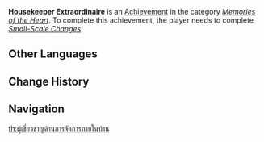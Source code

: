 {{Achievement Infobox
|title        = 
|id           = 84117
|order id     = 6610
|category     = Memories of the Heart
|description  = Complete the big cleanup within the time limit
|requirements = Complete ''[[Small-Scale Changes]].''
|primogems    = 5
|tracking     = 
|hidden       = 1
|quest        = A Housekeeper's Daily Chores
|topic        = 
}}
'''Housekeeper Extraordinaire''' is an [[Achievement]] in the category ''[[Memories of the Heart]]''. To complete this achievement, the player needs to complete ''[[Small-Scale Changes]].''
<!--
==Trivia==

==Video Guides==
{{EVT
|video1   = 
|caption1 = 
}}
-->
==Other Languages==
{{Other Languages|default_hidden=1
|en      = Housekeeper Extraordinaire
|zhs     = 家政高手
|zhs_rm  = Jiāzhèng Gāoshǒu
|zht     = 家政高手
|zht_rm  = Jiāzhèng Gāoshǒu
|ja      = 家政の達人
|ja_rm   = Kasei no Tatsujin
|ko      = 가사의 달인
|ko_rm   = 
|es      = Ama de casa/Amo de casa
|fr      = Monsieur Propre
|ru      = Мастер домоводства
|th      = ผู้เชี่ยวชาญด้านการจัดการภายในบ้าน
|th_rm   = 
|vi      = Cao Thủ Làm Việc Nhà
|de      = Außergewöhnlicher Haushälter
|id      = Pembersih Rumah Profesional
|pt      = Dono de Casa Extraordinário/Dona de Casa Extraordinária
}}

==Change History==
{{Change History|2.2}}
<!--
==References==
{{Reflist}}
-->
==Navigation==
{{Achievement Navbox|Memories of the Heart}}
[[th:ผู้เชี่ยวชาญด้านการจัดการภายในบ้าน]]